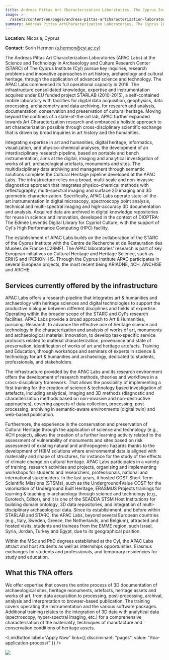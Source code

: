```yaml
---
title: Andreas Pittas Art Characterization Laboratories, The Cyprus Institute
image: >-
  /assets/content/en/pages/andreas-pittas-artcharacterization-laboratories-the-cyprus-institute/image.jpg
summary: Andreas Pittas ArtCharacterization Laboratories, The Cyprus Institute
---
```

**Location:** Nicosia, Cyprus

**Contact:** Sorin Hermon ([s.hermon@cyi.ac.cy](mailto:s.hermon@cyi.ac.cy))

The Andreas Pittas Art Characterization Laboratories (APAC Labs) at the Science and Technology in
Archaeology and Culture Research Center (STARC) of The Cyprus Institute (CyI) pursue key inquiries,
research problems and innovative approaches in art history, archaeology and cultural heritage,
through the application of advanced science and technology. The APAC Labs commenced its full
operational capacity in 2019. The infrastructure consolidated knowledge, expertise and
instrumentation acquired under EU funded project STARLAB (2010-2015), a self-contained mobile
laboratory with facilities for digital data acquisition, geophysics, data processing, archaeometry
and data archiving, for research and analysis, documentation, conservation and preservation of
cultural heritage. Moving beyond the confines of a state-of-the-art lab, APAC further expanded
towards Art Characterization research and embraced a holistic approach to art characterization
possible through cross-disciplinary scientific exchange that is driven by broad inquiries in art
history and the humanities.

Integrating expertise in art and humanities, digital heritage, informatics, visualization, and
physico-chemical analyses, the development of an interdisciplinary research pipeline, based on
portable and bench instrumentation, aims at the digital, imaging and analytical investigation of
works of art, archaeological artefacts, monuments and sites. The multidisciplinary data archiving
and management through semantic solutions complete the Cultural Heritage pipeline developed at the
APAC Labs. The infrastructure relies on a broad, multi-scale and non-invasive diagnostics approach
that integrates physico-chemical methods with reflectography, multi-spectral imaging and surface 2D
imaging and 3D geometric characterization. Specifically, APAC Labs operate state-of-the-art
instrumentation in digital microscopy, spectroscopy point analysis, technical and multi-spectral
imaging and high-accuracy 3D documentation and analysis. Acquired data are archived in digital
knowledge repositories for reuse in science and innovation, developed in the context of DIOPTRA: The
Edmée Leventis Digital Library for Cypriot Culture, with the support of CyI's High Performance
Computing (HPC) facility.

The establishment of APAC Labs builds on the collaboration of the STARC of the Cyprus Institute with
the Centre de Recherche et de Restauration des Musées de France (C2RMF). The APAC laboratories'
research is part of key European initiatives on Cultural Heritage and Heritage Science, such as
ERIHS and IPERION-HS. Through the Cyprus Institute APAC participates in several European projects,
the most recent being ARIADNE, 4CH, ANCHISE and ARCHE.

## Services currently offered by the infrastructure

APAC Labs offers a research pipeline that integrates art & humanities and archaeology with
heritage sciences and digital technologies to support the productive dialogue between different
disciplines and fields of expertise. Operating within the broader scope of the STARC and CyI's
research facilities, APAC Labs provide a broad approach to Art & Humanities, pursuing:
Research, to advance the effective use of heritage science and technology in the characterization
and analysis of works of art, monuments and archaeological material. Innovation, to develop
task-specific service protocols related to material characterization, provenance and state of
preservation, identification of works of art and heritage artefacts. Training and Education, through
workshops and seminars of experts in science & technology for art & humanities and archaeology,
dedicated to students, professionals, and stakeholders.

The infrastructure provided by the APAC Labs and its research environment offers the development of
research methods, theories and workflows in a cross-disciplinary framework. That allows the
possibility of implementing a first training for the creation of science & technology based
investigation of artefacts, including analytical, imaging and 3D methods (diagnostic and
characterization methods based on non-invasive and non-destructive approaches), covering aspects of
data collection, processing, post-processing, archiving in semantic-aware environments (digital
twin) and web-based publication.

Furthermore, the experience in the conservation and preservation of Cultural Heritage through the
application of science and technology (e.g., 4CH project), allows the creation of a further learning
activity related to the assessment of vulnerability of monuments and sites based on risk assessment
of existing natural and anthropogenic hazards thanks to the development of HBIM solutions where
environmental data is aligned with materiality and shape of structures, for instance for the study
of the effects of climate change on cultural heritage. APAC Labs participates in a variety of
training, research activities and projects, organising and implementing workshops for students and
researchers, professionals, national and international stakeholders. In the last years, it hosted
COST Short Term Scientific Missions (STSMs), such as the Underground4Value COST for the valorisation
of Underground Built Heritage, ERASMUS Projects trainings for learning & teaching in archaeology
through science and technology (e.g., Eurotech, Editor), and it is one of the SEADDA STSM Host
Institutions for building domain ontology, 3D data repositories, and integration of
multi-disciplinary archaeological data. Since its establishment, and before within STARLAB and
STARC, the APAC Labs, beyond several European countries (e.g., Italy, Sweden, Greece, the
Netherlands, and Belgium), attracted and hosted visits, students and trainees from the EMME region,
such Israel, Syria, Jordan, Turkey and Egypt, due to its geographical position.

Within the MSc and PhD degrees established at the CyI, the APAC Labs attract and host students as
well as internships opportunities, Erasmus exchanges for students and professionals, and temporary
residencies for study and education.

## What this TNA offers

We offer expertise that covers the entire process of 3D documentation of archaeological sites,
heritage monuments, artefacts, heritage assets and works of art, from data acquisition to
processing, post-processing, archival, analysis and interpretation to browser-based publication. The
training covers operating the instrumentation and the various software packages. Additional training
relates to the integration of 3D data with analytical data (spectroscopy, hyper-spectral imaging,
etc.) for a comprehensive characterisation of the materiality, techniques of manufacture and
conservation conditions of heritage assets.

<LinkButton label="Apply Now" link={{ discriminant: "pages", value: "/tna-application-process/" }} />

![](/assets/content/en/pages/andreas-pittas-artcharacterization-laboratories-the-cyprus-institute/logo.webp)
